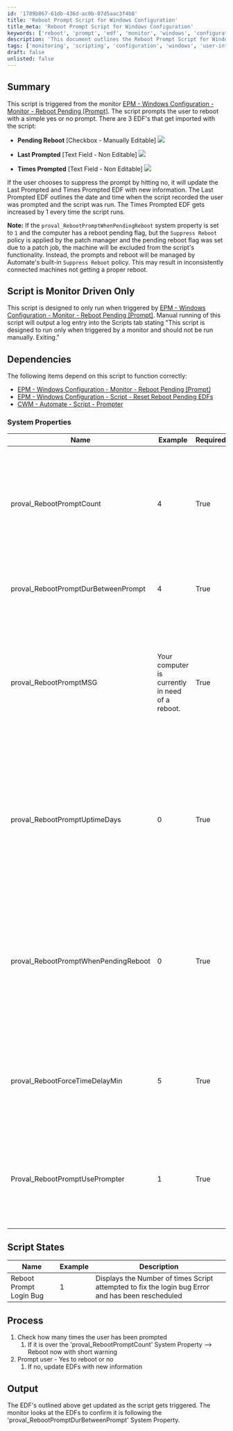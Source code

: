 ```yaml
---
id: '1789b867-61db-436d-ac0b-07d5aac3f4b8'
title: 'Reboot Prompt Script for Windows Configuration'
title_meta: 'Reboot Prompt Script for Windows Configuration'
keywords: ['reboot', 'prompt', 'edf', 'monitor', 'windows', 'configuration']
description: 'This document outlines the Reboot Prompt Script for Windows Configuration, detailing its functionality, dependencies, system properties, and process flow. The script prompts users to reboot their machines when a reboot is pending, while also managing user interactions and logging the number of prompts. It is designed to run only when triggered by a specific monitor, ensuring automated management of reboot requests in a controlled manner.'
tags: ['monitoring', 'scripting', 'configuration', 'windows', 'user-interaction', 'edf']
draft: false
unlisted: false
---
```

## Summary

This script is triggered from the monitor [EPM - Windows Configuration - Monitor - Reboot Pending [Prompt]](https://proval.itglue.com/DOC-5078775-9076642). The script prompts the user to reboot with a simple yes or no prompt. There are 3 EDF's that get imported with the script:

- **Pending Reboot** [Checkbox - Manually Editable]
  ![](../../../static/img/User-Prompt---Reboot/image_1.png)
  
- **Last Prompted** [Text Field - Non Editable]
  ![](../../../static/img/User-Prompt---Reboot/image_2.png)

- **Times Prompted** [Text Field - Non Editable]
  ![](../../../static/img/User-Prompt---Reboot/image_3.png)

If the user chooses to suppress the prompt by hitting no, it will update the Last Prompted and Times Prompted EDF with new information. The Last Prompted EDF outlines the date and time when the script recorded the user was prompted and the script was run. The Times Prompted EDF gets increased by 1 every time the script runs.

**Note:** If the `proval_RebootPromptWhenPendingReboot` system property is set to `1` and the computer has a reboot pending flag, but the `Suppress Reboot` policy is applied by the patch manager and the pending reboot flag was set due to a patch job, the machine will be excluded from the script's functionality. Instead, the prompts and reboot will be managed by Automate's built-in `Suppress Reboot` policy. This may result in inconsistently connected machines not getting a proper reboot.

## Script is Monitor Driven Only

This script is designed to only run when triggered by [EPM - Windows Configuration - Monitor - Reboot Pending [Prompt]](https://proval.itglue.com/DOC-5078775-9076642). Manual running of this script will output a log entry into the Scripts tab stating "This script is designed to run only when triggered by a monitor and should not be run manually. Exiting."

## Dependencies

The following items depend on this script to function correctly:

- [EPM - Windows Configuration - Monitor - Reboot Pending [Prompt]](https://proval.itglue.com/DOC-5078775-9076642)
- [EPM - Windows Configuration - Script - Reset Reboot Pending EDFs](https://proval.itglue.com/DOC-5078775-9077421)
- [CWM - Automate - Script - Prompter](https://proval.itglue.com/DOC-5078775-10243074)

### System Properties

| Name                                    | Example | Required | Description                                                                                                                                           |
|-----------------------------------------|---------|----------|-------------------------------------------------------------------------------------------------------------------------------------------------------|
| proval_RebootPromptCount                | 4       | True     | How many times the user will be prompted before being forced to reboot. (If it is 4, the user will be forced to reboot on the 5th prompt)          |
| proval_RebootPromptDurBetweenPrompt     | 4       | True     | How long should the monitor wait in between prompts (Hours)                                                                                          |
| proval_RebootPromptMSG                  | Your computer is currently in need of a reboot. | True     | The message that will be seen by the user when prompting. Keep message short, 'Would you like to restart now...' will be added to the message you set. |
| proval_RebootPromptUptimeDays           | 0       | True     | This indicates how many days a machine's uptime needs to be before this monitor automatically triggers to prompt for a reboot. (Setting to 0 disables this feature) |
| proval_RebootPromptWhenPendingReboot    | 0       | True     | This indicates if you would like the monitor set to automatically prompt users when windows flags the machine to reboot. (Setting to 0 disables this feature) |
| proval_RebootForceTimeDelayMin          | 5       | True     | This indicates how many minutes you would like to delay the forced reboot from when the user gets the prompt.                                       |
| Proval_RebootPromptUsePrompter          | 1       | True     | Set it to 0 to use Automate generated Prompts and popup messages. The script will use prompter by default.                                          |

## Script States

| Name                       | Example | Description                                                                                       |
|----------------------------|---------|---------------------------------------------------------------------------------------------------|
| Reboot Prompt Login Bug    | 1       | Displays the Number of times Script attempted to fix the login bug Error and has been rescheduled |

## Process

1. Check how many times the user has been prompted
   1. If it is over the 'proval_RebootPromptCount' System Property --> Reboot now with short warning
2. Prompt user - Yes to reboot or no
   1. If no, update EDFs with new information

## Output

The EDF's outlined above get updated as the script gets triggered. The monitor looks at the EDFs to confirm it is following the 'proval_RebootPromptDurBetweenPrompt' System Property.











